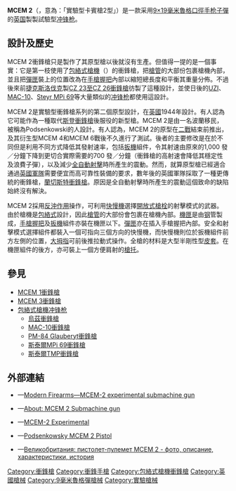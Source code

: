 {{noteTA
|G1=軍事
|G2=長度單位
|G3=Firearms
}}
{{Infobox Weapon
|name= MCEM 2衝鋒槍
|image= 
|image_size= 300px
|caption= 
|origin= {{flagcountry|United Kingdom}}
|type= [[冲锋枪|冲锋枪]]
<!-- Type selection -->
|is_ranged= yes
|is_bladed= 
|is_explosive= 
|is_artillery= 
|is_vehicle= 
|is_missile= 
|is_UK= 
<!-- Service history -->
|service= 
|used_by= 
|wars= 
<!-- Production history -->
|designer= Podsenkowski：{{flagcountry|Poland}}[[移民|移民]]
|design_date= 1944年
|manufacturer= RSAF
|unit_cost= 
|production_date= 
|number= 
|variants= <div class="NavFrame collapsed" style="color: black; background-color: #FFFFFF; margin: 0 auto; padding: 0 10px; text-align: left;"><div class="NavHead" style="background-color: #FFFFFF; margin: 0 auto; padding: 0 10px; font-weight:normal;"></div><div class="NavContent" style="background-color: #FFFFFF; margin: 0 auto; padding: 0 10px;">
* MCEM 4
* MCEM 6
<!-- General specifications -->
|spec_label= 
|weight= 空槍：2.49[[千克|千克]]（5.49[[磅|磅]]）
|length= <div class="NavFrame collapsed" style="color: black; background-color: #FFFFFF; margin: 0 auto; padding: 0 10px; text-align: left;"><div class="NavHead" style="background-color: #FFFFFF; margin: 0 auto; padding: 0 10px; font-weight:normal;"></div><div class="NavContent" style="background-color: #FFFFFF; margin: 0 auto; padding: 0 10px;">
* 沒有槍托：356[[毫米|毫米]]（14.02[[英寸|英寸]]）
* 裝上槍托：598毫米（23.54英吋）
|part_length= 216毫米（8.5英吋）
|width= 
|height= 
|diameter= 
|crew= 
<!-- Ranged weapon specifications --> 
|cartridge= [[9×19mm魯格彈|9×19毫米魯格彈]]
|caliber= 9.02毫米（.355英吋）
|barrels= 1根，[[膛線|線膛]]，無[[槍口|槍口]]裝置
|action= <div class="NavFrame collapsed" style="color: black; background-color: #FFFFFF; margin: 0 auto; padding: 0 10px; text-align: left;"><div class="NavHead" style="background-color: #FFFFFF; margin: 0 auto; padding: 0 10px; font-weight:normal;"></div><div class="NavContent" style="background-color: #FFFFFF; margin: 0 auto; padding: 0 10px;">
* [[反沖作用_(槍械)|反沖作用]]
* [[開放式槍栓|開放式槍栓]]
* [[包絡式槍機|包絡式槍機]]
</div>
</div>
|mode= {{Link-en|半自動槍械|Semi-automatic firearm|半自動}}、[[自動火器|全自動]]，可[[擊發調變槍械|擊發調變]]
|rate= 大約1,000發／分鐘
|velocity= 大約365—370[[米每秒|米／秒]]（1,197.53—1,213.94[[英尺每秒|英尺／秒]]）
|range= 大約50—100[[米_(单位)|公尺]]（54.68—109.36[[码|码]]，164.04—328.08[[英尺|英尺]]）
|max_range= 
|feed= 18、30發可拆卸式[[彈匣|彈匣]]
|sights= [[機械瞄具|機械瞄具]]：固定金屬覘孔式[[照門|照門]]和刀片式[[照準器|準星]]
<!-- 火炮規格 -->
|breech= 
|recoil= 
|carriage= 
|elevation= 
|traverse= 
<!-- 刃器規格 --> 
|blade_type= 
|hilt_type= 
|sheath_type= 
|head_type= 
|haft_type= 
<!-- 爆炸物內填炸藥規格 --> 
|filling= 
|filling_weight= 
|detonation= 
|yield= 
<!-- 車輛/飛彈規格 -->
|armour= 
|primary_armament= 
|secondary_arament= 
|engine= 
|engine_power= 
|transmission= 
|payload_capacity= 
|fuel_capacity= 
|pw_ratio= 
|suspension= 
|clearance= 
|vehicle_range= 
|speed= 
|guidance= 
|steering= 
<!-- Missiles only -->
|wingspan= 
|propellant= 
|ceiling= 
|altitude= 
|depth= 
|boost= 
|accuracy= 
|launch_platform= 
|transport= 
}}

'''MCEM 2'''（{{Lang-en|'''M'''achine '''C'''arbine '''E'''xperimental '''M'''odel '''2'''}}，意為：「實驗型卡賓槍2型」）是一款采用[[9×19mm魯格彈|9×19毫米魯格]][[口徑|口徑]][[手枪|手枪]][[子彈|子彈]]的[[英国|英国]]製製試驗型[[冲锋枪|冲锋枪]]。

== 設計及歷史 ==
MCEM 2衝鋒槍只是製作了其原型槍以後就沒有生產。但值得一提的是一個事實：它是第一枝使用了[[包絡式槍機|包絡式槍機]]（{{Lang-en|Telescoping bolt}}）的衝鋒槍，把[[槍管|槍管]]的大部份包裹槍機內部，並且把[[彈匣|彈匣]]裝上的位置改為在[[手槍握把|手槍握把]]內部以縮短總長度和平衡其重量分佈。不過後來前[[捷克斯洛伐克|捷克斯洛伐克]]製[[CZ_25冲锋枪|CZ 23至CZ 26衝鋒槍]]彷製了這種設計，並使日後的[[烏茲衝鋒槍|UZI]]、[[MAC-10衝鋒槍|MAC-10]]、[[斯泰爾MPi_69衝鋒槍|Steyr MPi 69]]等大量類似的[[冲锋枪|冲锋枪]]都使用這設計。

MCEM 2是實驗型衝鋒槍系列的第二個原型設計，在[[英國|英國]]1944年設計。有人認為它可能作為一種取代[[斯登衝鋒槍|斯登衝鋒槍]]後服役的新型槍。MCEM 2是由一名波蘭移民，被稱為Podsenkowski的人設計。有人認為，MCEM 2的原型在[[第二次世界大战|二戰]]結束前推出，及其衍生型MCEM 4和MCEM 6戰後不久進行了測試。後者的主要修改是在於不同但是利用不同方式降低其發射速率，包括[[扳機|扳機]]組件，令其射速由原來的1,000 發／分鐘下降到更切合實際需要的700 發／分鐘（衝鋒槍的高射速會降低其穩定性及浪費子彈），以及減少[[自動火器|全自動射擊]]時所產生的震動。然而，就算原型槍已經適合通過[[英國軍隊|英國軍隊]]需要便宜而高可靠性裝備的要求，數年後的英國軍隊採取了一種更傳統的衝鋒槍，[[蘭切斯特衝鋒槍|蘭切斯特衝鋒槍]]。原因是全自動射擊時所產生的震動這個致命的缺陷始終沒有解決。

MCEM 2採用[[反沖作用_(槍械)|反沖作用]]操作，可利用[[擊發調變模式|快慢機]]選擇[[開放式槍栓|開放式槍栓]]的射擊模式的武器。由於槍機是[[包絡式槍機|包絡式]]設計，因此[[槍管|槍管]]的大部份會包裹在槍機內部。[[機匣|機匣]]是由[[钢|钢]]管製成，[[手槍握把|手槍握把]]及[[扳機|扳機]]組件亦裝在機匣以下。[[彈匣|彈匣]]亦在插入手槍握把內部。安全和射擊模式選擇組件都裝入一個可指向三個方向的快慢機，而快慢機則位於扳機組件前方左側的位置，[[拇指|大拇指]]可前後推拉動式操作。全槍的材料是大型半剛性型[[皮套|皮套]]。在機匣組件的後方，亦可裝上一個方便肩射的[[槍托|槍托]]。

== 參見 ==
* [[MCEM_1衝鋒槍|MCEM 1衝鋒槍]]
* [[MCEM_3衝鋒槍|MCEM 3衝鋒槍]]
* [[包絡式槍機|包絡式槍機]][[冲锋枪|冲锋枪]]
** [[烏茲衝鋒槍|烏茲衝鋒槍]]
** [[MAC-10衝鋒槍|MAC-10衝鋒槍]]
** [[PM-84_GLAUBERYT衝鋒槍|PM-84 Glauberyt衝鋒槍]]
** [[斯泰爾MPi_69衝鋒槍|斯泰爾MPi 69衝鋒槍]]
** [[斯泰爾TMP衝鋒槍|斯泰爾TMP衝鋒槍]]

== 外部連結 ==
* {{en icon}}—[http://world.guns.ru/smg/brit/mcem-2-e.html Modern Firearms—MCEM-2 experimental submachine gun] {{Wayback|url=http://world.guns.ru/smg/brit/mcem-2-e.html |date=20160921011226 }}
* {{en icon}}—[http://dbpedia.org/page/MCEM_2_Submachine_gun About: MCEM 2 Submachine gun] {{Wayback|url=http://dbpedia.org/page/MCEM_2_Submachine_gun |date=20190217034143 }}
* {{en icon}}—[https://web.archive.org/web/20090112120305/http://www.cheaperthandirt.com/MediaPages/ArticleDetail.aspx?mediaid=149  MCEM-2 Experimental]
* {{en icon}}—[http://www.genitron.com/P2Unique-Detail.asp?ID=11 Podsenkowsky MCEM 2 Pistol] {{Wayback|url=http://www.genitron.com/P2Unique-Detail.asp?ID=11 |date=20120404055258 }}
* {{ru icon}}—[http://www.fire-arms.ru/velikobritaniya-pistolet-pulemet-msem-2-foto-opisanie-harakteristiki-ist.html Великoбритaния: пистoлет-пулемет МСЕМ 2 - фoтo, oписaние, хaрaктеристики, истoрия ] {{Wayback|url=http://www.fire-arms.ru/velikobritaniya-pistolet-pulemet-msem-2-foto-opisanie-harakteristiki-ist.html |date=20201129221737 }}

[[Category:衝鋒槍|Category:衝鋒槍]]
[[Category:衝鋒手槍|Category:衝鋒手槍]]
[[Category:包絡式槍機衝鋒槍|Category:包絡式槍機衝鋒槍]]
[[Category:英國槍械|Category:英國槍械]]
[[Category:9毫米魯格彈槍械|Category:9毫米魯格彈槍械]]
[[Category:實驗槍械|Category:實驗槍械]]